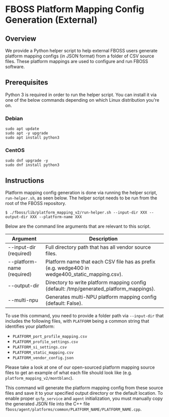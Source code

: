 # FBOSS Platform Mapping Config Generation (External)

## Overview
We provide a Python helper script to help external FBOSS users generate platform mapping configs (in JSON format) from a folder of CSV source files. These platform mappings are used to configure and run FBOSS software.

## Prerequisites

Python 3 is required in order to run the helper script. You can install it via one of the below commands depending on which Linux distribution you're on.

### Debian

```shell
sudo apt update
sudo apt -y upgrade
sudo apt install python3
```

### CentOS

```shell
sudo dnf upgrade -y
sudo dnf install python3
```

## Instructions
Platform mapping config generation is done via running the helper script, `run-helper.sh`, as seen below. The helper script needs to be run from the root of the FBOSS repository.

```shell
$ ./fboss/lib/platform_mapping_v2/run-helper.sh --input-dir XXX --output-dir XXX --platform-name XXX
```

Below are the command line arguments that are relevant to this script.

| Argument                    | Description                                          |
|------------------------------------|-------------------------------------------------------------|
| --input-dir (required) | Full directory path that has all vendor source files. |
| --platform-name (required)  | Platform name that each CSV file has as prefix (e.g. wedge400 in wedge400_static_mapping.csv).   |
| --output-dir  | Directory to write platform mapping config (default: /tmp/generated_platform_mappings).   |
| --multi-npu  | Generates multi-NPU platform mapping config (default: False).   |


To use this command, you need to provide a folder path via `--input-dir` that includes the following files, with `PLATFORM` being a common string that identifies your platform:
- `PLATFORM_port_profile_mapping.csv`
- `PLATFORM_profile_settings.csv`
- `PLATFORM_si_settings.csv`
- `PLATFORM_static_mapping.csv`
- `PLATFORM_vendor_config.json`

Please take a look at one of our open-sourced platform mapping source files to get an example of what each file should look like (e.g. `platform_mapping_v2/montblanc`).

This command will generate the platform mapping config from these source files and save it to your specified output directory or the default location. To enable proper `qsfp_service` and `agent` initialization, you must manually copy the generated JSON file into the C++ file `fboss/agent/platforms/common/PLATFORM_NAME/PLATFORM_NAME.cpp`.
